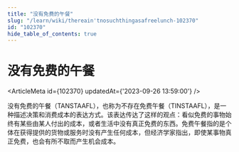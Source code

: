 ```yaml
---
title: "没有免费的午餐"
slug: "/learn/wiki/thereain'tnosuchthingasafreelunch-102370"
id: "102370"
hide_table_of_contents: true
---
```



# 没有免费的午餐

<ArticleMeta id={102370} updatedAt={'2023-09-26 13:59:00'} />
<div className='border-solid border-b border-t-0 my-4 border-[var(--ifm-color-gray-300)]' />

没有免费的午餐（TANSTAAFL），也称为不存在免费午餐（TINSTAAFL），是一种描述决策和消费成本的表达方式。该表达传达了这样的观点：看似免费的事物始终有某些由某人付出的成本，或者生活中没有真正免费的东西。免费午餐指的是个体在获得提供的货物或服务时没有产生任何成本，但经济学家指出，即使某事物真正免费，也会有所不取而产生机会成本。

